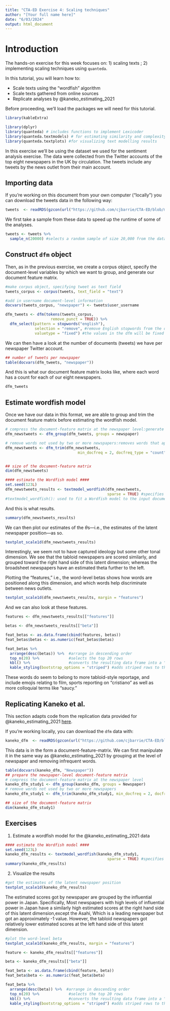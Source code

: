 ---
title: "CTA-ED Exercise 4: Scaling techniques"
author: "[Your full name here]"
date: "6/03/2024"
output: html_document
---

# Introduction

The hands-on exercise for this week focuses on: 1) scaling texts ; 2) implementing scaling techniques using `quanteda`. 

In this tutorial, you will learn how to:
  
* Scale texts using the "wordfish" algorithm
* Scale texts gathered from online sources
* Replicate analyses by @kaneko_estimating_2021

Before proceeding, we'll load the packages we will need for this tutorial.

```{r, echo=F}
library(kableExtra)
```

```{r, message=F}
library(dplyr)
library(quanteda) # includes functions to implement Lexicoder
library(quanteda.textmodels) # for estimating similarity and complexity measures
library(quanteda.textplots) #for visualizing text modelling results
```

In this exercise we'll be using the dataset we used for the sentiment analysis exercise. The data were collected from the Twitter accounts of the top eight newspapers in the UK by circulation. The tweets include any tweets by the news outlet from their main account. 

## Importing data

If you're working on this document from your own computer ("locally") you can download the tweets data in the following way:

```{r}
tweets  <- readRDS(gzcon(url("https://github.com/cjbarrie/CTA-ED/blob/main/data/sentanalysis/newstweets.rds?raw=true")))
```

We first take a sample from these data to speed up the runtime of some of the analyses. 

```{r}
tweets <- tweets %>%
  sample_n(20000) #selects a random sample of size 20,000 from the data frame.
```

## Construct `dfm` object

Then, as in the previous exercise, we create a corpus object, specify the document-level variables by which we want to group, and generate our document feature matrix. 

```{r}
#make corpus object, specifying tweet as text field
tweets_corpus <- corpus(tweets, text_field = "text")

#add in username document-level information
docvars(tweets_corpus, "newspaper") <- tweets$user_username

dfm_tweets <- dfm(tokens(tweets_corpus,
                    remove_punct = TRUE)) %>%
  dfm_select(pattern = stopwords("english"), 
             selection = "remove", #remove English stopwords from the dfm
             valuetype = "fixed") #the values in the dfm will be fixed integers
```

We can then have a look at the number of documents (tweets) we have per newspaper Twitter account. 

```{r}

## number of tweets per newspaper
table(docvars(dfm_tweets, "newspaper"))

```

And this is what our document feature matrix looks like, where each word has a count for each of our eight newspapers. 

```{r}

dfm_tweets

```

## Estimate wordfish model

Once we have our data in this format, we are able to group and trim the document feature matrix before estimating the wordfish model.

```{r}
# compress the document-feature matrix at the newspaper level:generate a new dfm named dfm_newsteweets grouping the original dataset dfm_tweets by "newspaper" -- to aggregate the word counts across all tweets from each newspaper separately.
dfm_newstweets <- dfm_group(dfm_tweets, groups = newspaper)

# remove words not used by two or more newspapers:removes words that appear in fewer than two tweets -- trims the dfm based on document frequency.
dfm_newstweets <- dfm_trim(dfm_newstweets, 
                                min_docfreq = 2, docfreq_type = "count")


## size of the document-feature matrix
dim(dfm_newstweets)

#### estimate the Wordfish model ####
set.seed(123L)
dfm_newstweets_results <- textmodel_wordfish(dfm_newstweets, 
                                             sparse = TRUE) #specifies that the matrix is in sparse format
#textmodel_wordfish(): used to fit a Wordfish model to the input document-feature matrix, which is used for analyzing the ideological positioning of tweets based on the language used.


```

And this is what results.

```{r}
summary(dfm_newstweets_results)
```

We can then plot our estimates of the $\theta$s---i.e., the estimates of the latent newspaper position---as so.

```{r}
textplot_scale1d(dfm_newstweets_results)
```

Interestingly, we seem not to have captured ideology but some other tonal dimension. We see that the tabloid newspapers are scored similarly, and grouped toward the right hand side of this latent dimension; whereas the broadsheet newspapers have an estimated theta further to the left.

Plotting the "features," i.e., the word-level betas shows how words are positioned along this dimension, and which words help discriminate between news outlets.

```{r}

textplot_scale1d(dfm_newstweets_results, margin = "features")

```

And we can also look at these features.

```{r}

features <- dfm_newstweets_results[["features"]]

betas <- dfm_newstweets_results[["beta"]]

feat_betas <- as.data.frame(cbind(features, betas))
feat_betas$betas <- as.numeric(feat_betas$betas)

feat_betas %>%
  arrange(desc(betas)) %>%  #arrange in descending order 
  top_n(20) %>%             #selects the top 20 rows 
  kbl() %>%                 #converts the resulting data frame into a "knitr" table
  kable_styling(bootstrap_options = "striped") #adds striped rows to the table using Bootstrap styling options


```

These words do seem to belong to more tabloid-style reportage, and include emojis relating to film, sports reporting on "cristiano" as well as more colloquial terms like "saucy."

## Replicating Kaneko et al.

This section adapts code from the replication data provided for @kaneko_estimating_2021 [here](https://dataverse.harvard.edu/dataset.xhtml?persistentId=doi:10.7910/DVN/EL3KYD). 


If you're working locally, you can download the `dfm` data with:

```{r}
kaneko_dfm  <- readRDS(gzcon(url("https://github.com/cjbarrie/CTA-ED/blob/main/data/wordscaling/study1_kaneko.rds?raw=true")))
```

This data is in the form a document-feature-matrix. We can first manipulate it in the same way as @kaneko_estimating_2021 by grouping at the level of newspaper and removing infrequent words.

```{r}
table(docvars(kaneko_dfm, "Newspaper"))
## prepare the newspaper-level document-feature matrix
# compress the document-feature matrix at the newspaper level
kaneko_dfm_study1 <- dfm_group(kaneko_dfm, groups = Newspaper)
# remove words not used by two or more newspapers
kaneko_dfm_study1 <- dfm_trim(kaneko_dfm_study1, min_docfreq = 2, docfreq_type = "count")

## size of the document-feature matrix
dim(kaneko_dfm_study1)
```

## Exercises

1. Estimate a wordfish model for the @kaneko_estimating_2021 data
```{r}
#### estimate the Wordfish model ####
set.seed(123L)
kaneko_dfm_results <- textmodel_wordfish(kaneko_dfm_study1, 
                                             sparse = TRUE) #specifies that the matrix is in sparse format
summary(kaneko_dfm_results)
```

2. Visualize the results
```{r}
#get the estimates of the latent newspaper position
textplot_scale1d(kaneko_dfm_results)
```
The estimated scores got by newspaper are grouped by the influential power in Japan. Specifically, Most newspapers with high levels of influential power in Japan have a similarly high estimated scores at the right hand side of this latent dimension,except the Asahi, Which is a leading newspaper but got an approximately -1 value. However, the tabloid newspapers got relatively lower estimated scores at the left hand side of this latent dimension.

```{r}
#plot the word-level beta
textplot_scale1d(kaneko_dfm_results, margin = "features")
```

```{r}

feature <- kaneko_dfm_results[["features"]]

beta <- kaneko_dfm_results[["beta"]]

feat_beta <- as.data.frame(cbind(feature, beta))
feat_beta$beta <- as.numeric(feat_beta$beta)

feat_beta %>%
  arrange(desc(beta)) %>%  #arrange in descending order 
  top_n(20) %>%             #selects the top 20 rows 
  kbl() %>%                 #converts the resulting data frame into a "knitr" table
  kable_styling(bootstrap_options = "striped") #adds striped rows to the table using Bootstrap styling options

```

